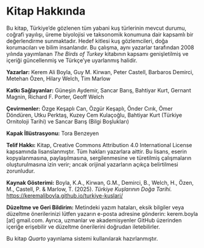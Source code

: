 # Kitap Hakkında {.unnumbered}

Bu kitap, Türkiye’de gözlenen tüm yabani kuş türlerinin mevcut durumu, coğrafi yayılışı, üreme biyolojisi ve taksonomik konumuna dair kapsamlı bir değerlendirme sunmaktadır. Hedef kitlesi kuş gözlemcileri, doğa korumacıları ve bilim insanlarıdır. Bu çalışma, aynı yazarlar tarafından 2008 yılında yayımlanan *The Birds of Turkey* kitabının kapsamı genişletilmiş ve içeriği güncellenmiş ve Türkçe’ye uyarlanmış halidir.

**Yazarlar:** Kerem Ali Boyla, Guy M. Kirwan, Peter Castell, Barbaros Demirci, Metehan Özen, Hilary Welch, Tim Marlow

**Katkı Sağlayanlar:** Güneşin Aydemir, Sancar Barış, Bahtiyar Kurt, Gernant Magnin, Richard F. Porter, Geoff Welch

**Çevirmenler:** Özge Keşaplı Can, Özgür Keşaplı, Önder Cırık, Ömer Döndüren, Utku Perktaş, Kuzey Cem Kulaçoğlu, Bahtiyar Kurt (Türkiye Ornitoloji Tarihi) ve Sancar Barış (Bilgi Boşlukları)

**Kapak İllüstrasyonu:** Tora Benzeyen

**Telif Hakkı:** Kitap, Creative Commons Attribution 4.0 International License kapsamında lisanslanmıştır. Tüm hakları yazarlara aittir. Bu lisans, eserin kopyalanmasına, paylaşılmasına, sergilenmesine ve türetilmiş çalışmaların oluşturulmasına izin verir; ancak orijinal yazarların açıkça belirtilmesi zorunludur.

**Kaynak Gösterimi:** Boyla, K.A., Kirwan, G.M., Demirci, B., Welch, H., Özen, M., Castell, P. & Marlow, T. (2025). *Türkiye Kuşlarının Doğa Tarihi.* <https://keremaliboyla.github.io/turkiye-kuslari/>

**Düzeltme ve Geri Bildirim:** Metindeki yazım hataları, eksik bilgiler veya düzeltme önerilerinizi lütfen yazarın e-posta adresine gönderin: kerem.boyla \[at\] gmail.com. Ayrıca, uzmanlar ve akademisyenler GitHub üzerinden içeriğe erişebilir ve düzeltme önerilerini doğrudan iletebilirler.

Bu kitap *Quarto* yayınlama sistemi kullanılarak hazırlanmıştır.
